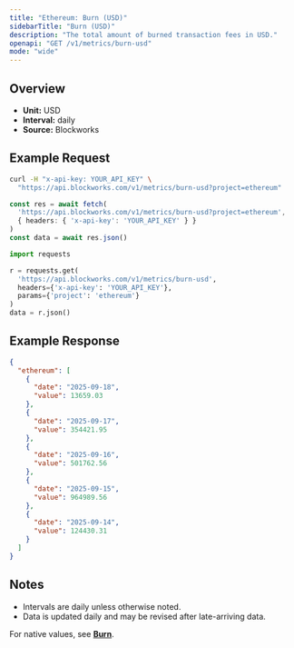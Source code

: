 ```yaml
---
title: "Ethereum: Burn (USD)"
sidebarTitle: "Burn (USD)"
description: "The total amount of burned transaction fees in USD."
openapi: "GET /v1/metrics/burn-usd"
mode: "wide"
---
```


## Overview

- **Unit:** USD
- **Interval:** daily
- **Source:** Blockworks

## Example Request

<CodeGroup>

```bash cURL
curl -H "x-api-key: YOUR_API_KEY" \
  "https://api.blockworks.com/v1/metrics/burn-usd?project=ethereum"
```

```typescript TypeScript
const res = await fetch(
  'https://api.blockworks.com/v1/metrics/burn-usd?project=ethereum',
  { headers: { 'x-api-key': 'YOUR_API_KEY' } }
)
const data = await res.json()
```

```python Python
import requests

r = requests.get(
  'https://api.blockworks.com/v1/metrics/burn-usd',
  headers={'x-api-key': 'YOUR_API_KEY'},
  params={'project': 'ethereum'}
)
data = r.json()
```

</CodeGroup>

## Example Response

```json
{
  "ethereum": [
    {
      "date": "2025-09-18",
      "value": 13659.03
    },
    {
      "date": "2025-09-17",
      "value": 354421.95
    },
    {
      "date": "2025-09-16",
      "value": 501762.56
    },
    {
      "date": "2025-09-15",
      "value": 964989.56
    },
    {
      "date": "2025-09-14",
      "value": 124430.31
    }
  ]
}
```

## Notes
- Intervals are daily unless otherwise noted.
- Data is updated daily and may be revised after late-arriving data.

<Note>For native values, see **[Burn](./burn)**.</Note>